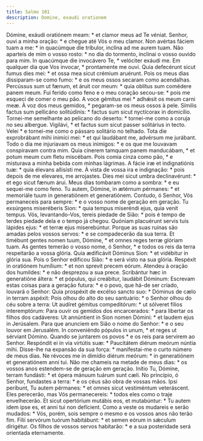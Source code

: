 ```yaml
---
title: Salmo 101
description: Domine, exaudi orationem
---
```


<div class="grid grid-cols-2 gap-5">
  <span class="text-justify">
    Dómine, exáudi oratiónem meam: * et clamor meus ad Te véniat.
  </span>
  <span class="text-justify">
    Senhor, ouvi a minha oração: * e chegue até Vós o meu clamor.
  </span>
  <span class="text-justify">
    Non avértas fáciem tuam a me: * in quacúmque die tríbulor, inclína ad me
    aurem tuam.
  </span>
  <span class="text-justify">
    Não aparteis de mim o vosso rosto: * no dia do tormento, inclinai o vosso
    ouvido para mim.
  </span>
  <span class="text-justify">
    In quacúmque die invocávero Te, * velóciter exáudi me.
  </span>
  <span class="text-justify">
    Em qualquer dia que Vos invocar, * prontamente me ouvi.
  </span>
  <span class="text-justify">
    Quia defecérunt sicut fumus dies mei: * et ossa mea sicut crémium aruérunt.
  </span>
  <span class="text-justify">
    Pois os meus dias dissiparam-se como fumo: * e os meus ossos secaram como
    acendalhas.
  </span>
  <span class="text-justify">
    Percússus sum ut fænum, et áruit cor meum: * quia oblítus sum comédere panem
    meum.
  </span>
  <span class="text-justify">
    Fui ferido como feno e o meu coração secou-se: * pois me esqueci de comer o
    meu pão.
  </span>
  <span class="text-justify">
    A voce gémitus mei * adhǽsit os meum carni meæ.
  </span>
  <span class="text-justify">
    À voz dos meus gemidos, * pegaram-se os meus ossos à pele.
  </span>
  <span class="text-justify">
    Símilis factus sum pellicáno solitúdinis: * factus sum sicut nyctícorax in
    domicílio.
  </span>
  <span class="text-justify">
    Tornei-me semelhante ao pelicano do deserto: * tornei-me como a coruja no
    seu albergue.
  </span>
  <span class="text-justify">
    Vigilávi, * et factus sum sicut passer solitárius in tecto.
  </span>
  <span class="text-justify">
    Velei * e tornei-me como o pássaro solitário no telhado.
  </span>
  <span class="text-justify">
    Tota die exprobrábant mihi inimíci mei: * et qui laudábant me, advérsum me
    jurábant.
  </span>
  <span class="text-justify">
    Todo o dia me injuriavam os meus inimigos: * e os que me louvavam
    conspiravam contra mim.
  </span>
  <span class="text-justify">
    Quia cínerem tamquam panem manducábam, * et potum meum cum fletu miscébam.
  </span>
  <span class="text-justify">
    Pois comia cinza como pão, * e misturava a minha bebida com minhas lágrimas.
  </span>
  <span class="text-justify">
    A fácie iræ et indignatiónis tuæ: * quia élevans allisísti me.
  </span>
  <span class="text-justify">
    À vista de vossa ira e indignação: * pois depois de me elevares, me
    arrojastes.
  </span>
  <span class="text-justify">
    Dies mei sicut umbra declinavérunt: * et ego sicut fænum árui.
  </span>
  <span class="text-justify">
    Meus dias tombaram como a sombra: * e eu sequei-me como feno.
  </span>
  <span class="text-justify">
    Tu autem, Dómine, in ætérnum pérmanes: * et memoriále tuum in generatiónem
    et generatiónem.
  </span>
  <span class="text-justify">
    Contudo, ó Senhor, Vós permaneceis para sempre: * e o vosso nome de geração
    em geração.
  </span>
  <span class="text-justify">
    Tu exsúrgens miseréberis Sion: * quia tempus miseréndi ejus, quia venit
    tempus.
  </span>
  <span class="text-justify">
    Vós, levantando-Vos, tereis piedade de Sião: * pois é tempo de terdes
    piedade dela e o tempo já chegou.
  </span>
  <span class="text-justify">
    Quóniam placuérunt servis tuis lápides ejus: * et terræ ejus miserebúntur.
  </span>
  <span class="text-justify">
    Porque as suas ruínas são amadas pelos vossos servos: * e se compadecerão da
    sua terra.
  </span>
  <span class="text-justify">
    Et timébunt gentes nomen tuum, Dómine, * et omnes reges terræ glóriam tuam.
  </span>
  <span class="text-justify">
    As gentes temerão o vosso nome, ó Senhor, * e todos os reis da terra
    respeitarão a vossa glória.
  </span>
  <span class="text-justify">
    Quia ædificávit Dóminus Sion: * et vidébitur in glória sua.
  </span>
  <span class="text-justify">
    Pois o Senhor edificou Sião: * e será visto na sua glória.
  </span>
  <span class="text-justify">
    Respéxit in oratiónem humílium: * et non sprevit precem eórum.
  </span>
  <span class="text-justify">
    Atendeu à oração dos humildes: * e não desprezou a sua prece.
  </span>
  <span class="text-justify">
    Scribántur hæc in generatióne áltera: * et pópulus, qui creábitur, laudábit
    Dóminum:
  </span>
  <span class="text-justify">
    Escrevam estas coisas para a geração futura: * e o povo, que há-de ser
    criado, louvará o Senhor:
  </span>
  <span class="text-justify">
    Quia prospéxit de excélso sancto suo: * Dóminus de cælo in terram aspéxit:
  </span>
  <span class="text-justify">
    Pois olhou do alto do seu santuário: * o Senhor olhou do céu sobre a terra:
  </span>
  <span class="text-justify">
    Ut audíret gémitus compeditórum: * ut sólveret fílios interemptórum:
  </span>
  <span class="text-justify">
    Para ouvir os gemidos dos encarcerados: * para libertar os filhos dos
    cadáveres:
  </span>
  <span class="text-justify">
    Ut annúntient in Sion nomen Dómini: * et laudem ejus in Jerúsalem.
  </span>
  <span class="text-justify">
    Para que anunciem em Sião o nome do Senhor: * e o seu louvor em Jerusalém.
  </span>
  <span class="text-justify">
    In conveniéndo pópulos in unum, * et reges ut sérviant Dómino.
  </span>
  <span class="text-justify">
    Quando se juntarem os povos * e os reis para servirem ao Senhor.
  </span>
  <span class="text-justify">
    Respóndit ei in via virtútis suæ: * Paucitátem diérum meórum núntia mihi.
  </span>
  <span class="text-justify">
    Disse-lhe na expansão da sua força: * manifestai-me o curto número de meus
    dias.
  </span>
  <span class="text-justify">
    Ne révoces me in dimídio diérum meórum: * in generatiónem et generatiónem
    anni tui.
  </span>
  <span class="text-justify">
    Não me chameis na metade de meus dias: * os vossos anos estendem-se de
    geração em geração.
  </span>
  <span class="text-justify">
    Inítio Tu, Dómine, terram fundásti: * et ópera mánuum tuárum sunt cæli.
  </span>
  <span class="text-justify">
    No princípio, ó Senhor, fundastes a terra: * e os céus são obra de vossas
    mãos.
  </span>
  <span class="text-justify">
    Ipsi períbunt, Tu autem pérmanes: * et omnes sicut vestiméntum veteráscent.
  </span>
  <span class="text-justify">
    Eles perecerão, mas Vós permanecereis: * todos eles como o traje
    envelhecerão.
  </span>
  <span class="text-justify">
    Et sicut opertórium mutábis eos, et mutabúntur: * Tu autem idem ipse es, et
    anni tui non defícient.
  </span>
  <span class="text-justify">
    Como a veste os mudareis e serão mudados: * Vós, porém, sois sempre o mesmo
    e os vossos anos não terão fim.
  </span>
  <span class="text-justify">
    Fílii servórum tuórum habitábunt: * et semen eórum in sǽculum dirigétur.
  </span>
  <span class="text-justify">
    Os filhos de vossos servos habitarão: * e a sua posteridade será orientada
    eternamente.
  </span>
</div>
